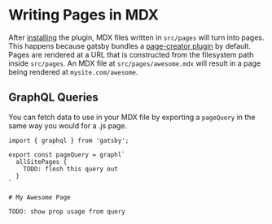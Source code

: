 # Writing Pages in MDX

After [installing](/docs/guides/getting-started) the plugin, MDX files
written in `src/pages` will turn into pages. This happens because
gatsby bundles a [page-creator plugin][] by
default. Pages are rendered at a URL that is constructed from the
filesystem path inside `src/pages`. An MDX file at
`src/pages/awesome.mdx` will result in a page being rendered at
`mysite.com/awesome`.

## GraphQL Queries

You can fetch data to use in your MDX file by exporting a `pageQuery`
in the same way you would for a .js page.

```mdx
import { graphql } from 'gatsby';

export const pageQuery = graphl`
  allSitePages {
    TODO: flesh this query out
  }
`

# My Awesome Page

TODO: show prop usage from query
```

[page-creator plugin]: https://www.npmjs.com/package/gatsby-plugin-page-creator

